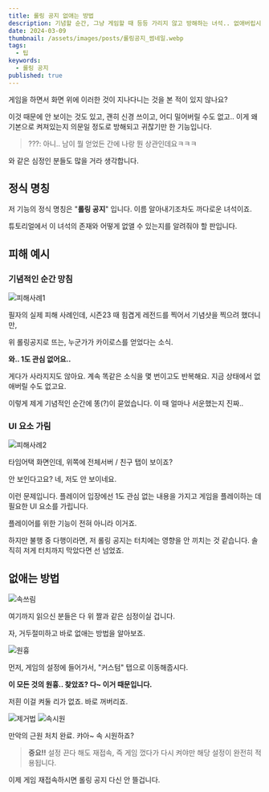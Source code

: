 ```yaml
---
title: 롤링 공지 없애는 방법
description: 기념할 순간, 그냥 게임할 때 등등 가리지 않고 방해하는 녀석.. 없애버립시다.
date: 2024-03-09
thumbnail: /assets/images/posts/롤링공지_썸네일.webp
tags:
  - 팁
keywords:
  - 롤링 공지
published: true
---
```


게임을 하면서 화면 위에 이러한 것이 지나다니는 것을 본 적이 있지 않나요?

이것 때문에 안 보이는 것도 있고, 괜히 신경 쓰이고, 어디 밀어버릴 수도 없고.. 이게 왜 기본으로 켜져있는지 의문일 정도로 방해되고 귀찮기만 한 기능입니다.

> ???: 아니.. 남이 뭘 얻었든 간에 나랑 뭔 상관인데요ㅋㅋㅋ

와 같은 심정인 분들도 많을 거라 생각합니다.

## 정식 명칭

저 기능의 정식 명칭은 "**롤링 공지**" 입니다. 이름 알아내기조차도 까다로운 녀석이죠.

튜토리얼에서 이 녀석의 존재와 어떻게 없앨 수 있는지를 알려줘야 할 판입니다.

## 피해 예시

### 기념적인 순간 망침

<Image src='/assets/images/posts/피해사례1.webp' alt="피해사례1"/>

필자의 실제 피해 사례인데, 시즌23 때 힘겹게 레전드를 찍어서 기념샷을 찍으려 했더니만,

위 롤링공지로 뜨는, 누군가가 카이로스를 얻었다는 소식.

**와.. 1도 관심 없어요..**

게다가 사라지지도 않아요. 계속 똑같은 소식을 몇 번이고도 반복해요. 지금 상태에서 없애버릴 수도 없고요.

이렇게 제게 기념적인 순간에 똥(?)이 묻었습니다. 이 때 얼마나 서운했는지 진짜..

### UI 요소 가림

<Image src='/assets/images/posts/피해사례2.webp' alt="피해사례2"/>

타임어택 화면인데, 위쪽에 전체서버 / 친구 탭이 보이죠?

안 보인다고요? 네, 저도 안 보이네요.

이런 문제입니다. 플레이어 입장에선 1도 관심 없는 내용을 가지고 게임을 플레이하는 데 필요한 UI 요소를 가립니다.

플레이어를 위한 기능이 전혀 아니라 이거죠.

하지만 불행 중 다행이라면, 저 롤링 공지는 터치에는 영향을 안 끼치는 것 같습니다. 솔직히 저게 터치까지 막았다면 선 넘었죠.

## 없애는 방법

<Image src='/assets/images/posts/속쓰림.webp' alt="속쓰림" width={290} height={174}/>

여기까지 읽으신 분들은 다 위 짤과 같은 심정이실 겁니다.

자, 거두절미하고 바로 없애는 방법을 알아보죠.

<Image src='/assets/images/posts/원흉.webp' alt="원흉"/>

먼저, 게임의 설정에 들어가서, "커스텀" 탭으로 이동해줍시다.

**이 모든 것의 원흉.. 찾았죠? 다~ 이거 때문입니다.**

저흰 이걸 켜둘 리가 없죠. 바로 꺼버리죠.

<Image src='/assets/images/posts/제거법.webp' alt="제거법"/>

<Image src='/assets/images/posts/속시원.webp' alt="속시원" width={498} height={375}/>

만악의 근원 처치 완료. 캬아~ 속 시원하죠?

> **중요!!** 설정 끈다 해도 재접속, 즉 게임 껐다가 다시 켜야만 해당 설정이 완전히 적용됩니다.

이제 게임 재접속하시면 롤링 공지 다신 안 뜰겁니다.
